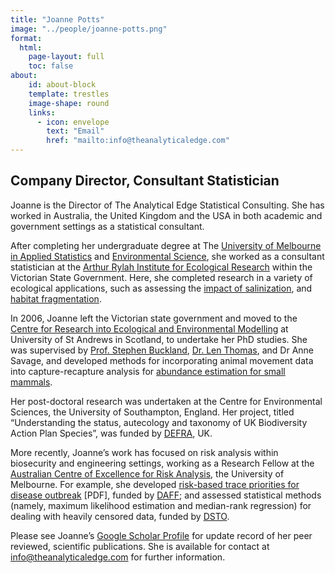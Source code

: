 ```yaml
---
title: "Joanne Potts"
image: "../people/joanne-potts.png"
format:
  html:
    page-layout: full
    toc: false
about:
    id: about-block
    template: trestles
    image-shape: round
    links:
      - icon: envelope
        text: "Email"
        href: "mailto:info@theanalyticaledge.com"
---
```


## Company Director, Consultant Statistician

Joanne is the Director of The Analytical Edge Statistical Consulting. She has worked in Australia, the United Kingdom and the USA in both academic and government settings as a statistical consultant.

After completing her undergraduate degree at The [University of Melbourne in Applied Statistics](http://www.ms.unimelb.edu.au/) and [Environmental Science](http://www.sciencedirect.com/science/article/pii/S030438000600247X), she worked as a consultant statistician at the [Arthur Rylah Institute for Ecological Research](http://www.dse.vic.gov.au/arthur-rylah-institute) within the Victorian State Government. Here, she completed research in a variety of ecological applications, such as assessing the [impact of salinization](http://onlinelibrary.wiley.com/doi/10.1111/j.1365-2427.2006.01672.x/abstract), and [habitat fragmentation](http://www.publish.csiro.au/nid/144/display/citation/paper/WR07010.htm).

In 2006, Joanne left the Victorian state government and moved to the [Centre for Research into Ecological and Environmental Modelling](http://creem2.st-andrews.ac.uk/) at University of St Andrews in Scotland, to undertake her PhD studies. She was supervised by [Prof. Stephen Buckland](http://www.creem.st-and.ac.uk/stb/index.html), [Dr. Len Thomas](http://www.creem.st-and.ac.uk/len/), and Dr Anne Savage, and developed methods for incorporating animal movement data into capture-recapture analysis for [abundance estimation for small mammals](http://onlinelibrary.wiley.com/doi/10.1111/j.2041-210X.2012.00205.x/abstract).

Her post-doctoral research was undertaken at the Centre for Environmental Sciences, the University of Southampton, England. Her project, titled “Understanding the status, autecology and taxonomy of UK Biodiversity Action Plan Species”, was funded by [DEFRA](http://www.defra.gov.uk/ "Department for Environment, Food and Rural Affairs"), UK.

More recently, Joanne’s work has focused on risk analysis within biosecurity and engineering settings, working as a Research Fellow at the [Australian Centre of Excellence for Risk Analysis](http://www.acera.unimelb.edu.au/), the University of Melbourne. For example, she developed [risk-based trace priorities for disease outbreak](http://www.acera.unimelb.edu.au/materials/endorsed/1006B_OID2_Report.pdf) \[PDF\], funded by [DAFF](http://www.daff.gov.au/ "Department of Agriculture, Fisheries and Forestry"); and assessed statistical methods (namely, maximum likelihood estimation and median-rank regression) for dealing with heavily censored data, funded by [DSTO](http://www.dsto.defence.gov.au/ "Defence Science and Technology Organisation").

Please see Joanne's [Google Scholar Profile](https://scholar.google.com.au/citations?user=XnnIFvAAAAAJ&hl=en) for update record of her peer reviewed, scientific publications. She is available for contact at [info\@theanalyticaledge.com](mailto:info@theanalyticaledge.com) for further information.

